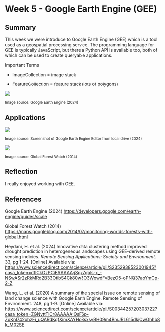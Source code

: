# Week 5 - Google Earth Engine (GEE)

## Summary

This week we were introduce to Google Earth Engine (GEE) which is a tool used as a geospatial processing service. The programming language for GEE is typically JavaScript, but there a Python API is available too, both of which can be used to create queryable applications.

Important Terms

-   ImageCollection = image stack

-   FeatureCollection = feature stack (lots of polygons)

![](https://developers.google.com/static/earth-engine/images/Pyramids.png){fig-align="center"}

~Image source: Google\ Earth\ Engine (2024)~

## Applications

![](images/41C27C4A-3979-4307-827D-18ECDE4FC555_1_201_a.jpeg){fig-align="center"}

~Image source: Screenshot\ of\ Google\ Earth\ Engine\ Editor\ from\ local\ drive (2024)~

![](https://blogger.googleusercontent.com/img/b/R29vZ2xl/AVvXsEhi4z8TfSTUmzFegdCj-7qPCa271D_vjk4Mpby2UBAhTjvUORNNweHyWCoz07YR4DZUzsVVvM6yh2LrXyBIIQl7WAQTLpmbCcbaWTZnwOivTHAzBlQSBidsBtwgppAVgQVUiDe_pyDMTKut/s1600/US+Forest+Region.png){fig-align="center"}

~Image source: Global\ Forest\ Watch (2014)~

## Reflection

I really enjoyed working with GEE.

## References

Google Earth Engine (2024) <https://developers.google.com/earth-engine/guides/scale>

Global Forest Watch (2014) <https://maps.googleblog.com/2014/02/monitoring-worlds-forests-with-global.html>

Heydani, H. et al. (2024) Innovative data clustering method improved drought prediction in heterogeneous landscapes using GEE-derived remote sensing indicies. *Remote Sensing Applications: Society and Envrionment.* 33, pg 1-24. \[Online\] Available via: <https://www.sciencedirect.com/science/article/pii/S2352938523001945?casa_token=c1ICkOzPCiEAAAAA:jSqy7gbls-x_-NSwASr2zRkMRd2B33OtibS4Ck80w3O3WxwdFvBezO5-oPNQ37aoYmCp-2-Z>

Wang, L. et al. (2020) A summary of the special issue on remote sensing of land change science with Google Earth Engine. Remote Sensing of Environment. 248, pg 1-9. \[Online\] Available via: <https://www.sciencedirect.com/science/article/pii/S0034425720303722?casa_token=ZGNvttTlCr8AAAAA:QsF6p-ZoKnl742ohzFi_uQARdKgfXimXAYHo3sxsyBH09m4BmJRL615dkjCwGhhb8k_M02SE>
